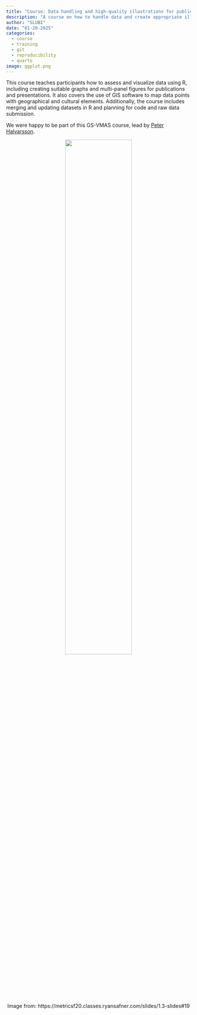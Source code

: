 ```yaml
---
title: "Course: Data handling and high-quality illustrations for publications"
description: "A course on how to handle data and create appropriate illustrations for your project."
author: "SLUBI"
date: "01-20-2025"
categories:
  - course
  - training
  - git 
  - reproducibility
  - quarto
image: ggplot.png
---
```


This course teaches participants how to assess and visualize data using R, including creating suitable graphs and multi-panel figures for publications and presentations. It also covers the use of GIS software to map data points with geographical and cultural elements. Additionally, the course includes merging and updating datasets in R and planning for code and raw data submission.

We were happy to be part of this GS-VMAS course, lead by [Peter Halvarsson](https://www.slu.se/en/ew-cv/peter-halvarsson/). 

<center>
![](ggplot.png){ .class width=60%}

Image from: https://metricsf20.classes.ryansafner.com/slides/1.3-slides#19